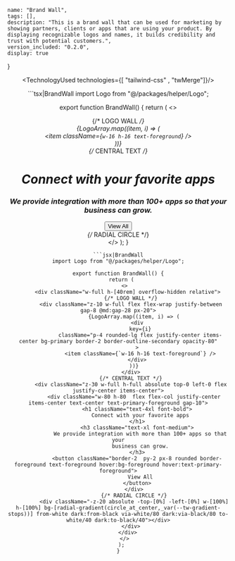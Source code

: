 
    name: "Brand Wall",
    tags: [],
    description: "This is a brand wall that can be used for marketing by showing partners, clients or apps that are using your product. By displaying recognizable logos and names, it builds credibility and trust with potential customers.",
    version_included: "0.2.0",
    display: true
}

<Wrapper>

<ImportsWrapper>

</ImportsWrapper>

<Header />
<Preview> 

<ResizableDisplay>
<BrandWallImplementation/>
</ResizableDisplay>

</Preview>

<Implementation>


<TechnologyUsed technologies={[ "tailwind-css" , "twMerge"]}/>

<CodeBlock> 
```tsx|BrandWall
import Logo from "@/packages/helper/Logo";

export function BrandWall() {
  return (
    <>
      <div className="w-full h-[40rem] overflow-hidden relative">
        {/* LOGO WALL */}
        <div className="z-10 w-full flex flex-wrap justify-between gap-8 @md:gap-28 px-20">
          {LogoArray.map((item, i) => (
            <div
              key={i}
              className="p-4 rounded-lg flex justify-center items-center bg-primary border-2 border-outline-secondary opacity-80"
            >
              <item className={`w-16 h-16 text-foreground`} />
            </div>
          ))}
        </div>
        {/* CENTRAL TEXT */}
        <div className="z-30 w-full h-full absolute top-0 left-0 flex justify-center items-center">
          <div className="w-80 h-80  flex flex-col justify-center items-center text-center text-primary-foreground gap-10">
            <h1 className="text-4xl font-bold">
              Connect with your favorite apps
            </h1>
            <h3 className="text-xl font-medium">
              We provide integration with more than 100+ apps so that your
              business can grow.
            </h3>
            <button className="border-2  py-2 px-8 rounded border-foreground text-foreground hover:bg-foreground hover:text-primary-foreground">
              View All
            </button>
          </div>
          {/* RADIAL CIRCLE */}
          <div className="-z-20 absolute -top-[0%] -left-[0%] w-[100%] h-[100%] bg-[radial-gradient(circle_at_center,_var(--tw-gradient-stops))] from-white dark:from-black via-white/80 dark:via-black/80 to-white/40 dark:to-black/40"></div>
        </div>
      </div>
    </>
  );
}
```
```jsx|BrandWall
import Logo from "@/packages/helper/Logo";

export function BrandWall() {
  return (
    <>
      <div className="w-full h-[40rem] overflow-hidden relative">
        {/* LOGO WALL */}
        <div className="z-10 w-full flex flex-wrap justify-between gap-8 @md:gap-28 px-20">
          {LogoArray.map((item, i) => (
            <div
              key={i}
              className="p-4 rounded-lg flex justify-center items-center bg-primary border-2 border-outline-secondary opacity-80"
            >
              <item className={`w-16 h-16 text-foreground`} />
            </div>
          ))}
        </div>
        {/* CENTRAL TEXT */}
        <div className="z-30 w-full h-full absolute top-0 left-0 flex justify-center items-center">
          <div className="w-80 h-80  flex flex-col justify-center items-center text-center text-primary-foreground gap-10">
            <h1 className="text-4xl font-bold">
              Connect with your favorite apps
            </h1>
            <h3 className="text-xl font-medium">
              We provide integration with more than 100+ apps so that your
              business can grow.
            </h3>
            <button className="border-2  py-2 px-8 rounded border-foreground text-foreground hover:bg-foreground hover:text-primary-foreground">
              View All
            </button>
          </div>
          {/* RADIAL CIRCLE */}
          <div className="-z-20 absolute -top-[0%] -left-[0%] w-[100%] h-[100%] bg-[radial-gradient(circle_at_center,_var(--tw-gradient-stops))] from-white dark:from-black via-white/80 dark:via-black/80 to-white/40 dark:to-black/40"></div>
        </div>
      </div>
    </>
  );
}
```
</CodeBlock>

</Implementation>
</Wrapper>